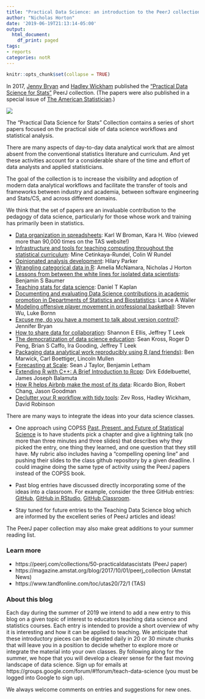 ```yaml
---
title: "Practical Data Science: an introduction to the PeerJ collection"
author: "Nicholas Horton"
date: '2019-06-19T21:13:14-05:00'
output:
  html_document:
    df_print: paged
tags:
- reports
categories: notR
---
```


```r
knitr::opts_chunk$set(collapse = TRUE)
```

In 2017, [Jenny Bryan](https://jennybryan.org) and [Hadley Wickham](http://hadley.nz) published the ["Practical Data Science for Stats"](https://peerj.com/collections/50-practicaldatascistats/) PeerJ collection.  (The papers were also published in a special issue of [The American Statistician](https://www.tandfonline.com/toc/utas20/72/1).)

![](/post/peerj/peerj.jpg)

The "Practical Data Science for Stats" Collection contains a series of short papers focused on the practical side of data science workflows and statistical analysis.  

There are many aspects of day-to-day data analytical work that are almost absent from the conventional statistics literature and curriculum. And yet these activities account for a considerable share of the time and effort of data analysts and applied statisticians.

The goal of the collection is to increase the visibility and adoption of modern data analytical workflows and facilitate the transfer of tools and frameworks between industry and academia, between software engineering and Stats/CS, and across different domains.

We think that the set of papers are an invaluable contribution to the pedagogy of data science, particularly for those whose work and training has primarily been in statistics.

- [Data organization in spreadsheets](https://doi.org/10.7287/peerj.preprints.3183v1):
Karl W Broman, Kara H. Woo (viewed more than 90,000 times on the TAS website!)
- [Infrastructure and tools for teaching computing throughout the statistical curriculum](https://doi.org/10.7287/peerj.preprints.3181v1):
Mine Cetinkaya-Rundel, Colin W Rundel
- [Opinionated analysis development](https://doi.org/10.7287/peerj.preprints.3210v1):
Hilary Parker
- [Wrangling categorical data in R](https://doi.org/10.7287/peerj.preprints.3163v2):
Amelia McNamara, Nicholas J Horton
- [Lessons from between the white lines for isolated data scientists](https://doi.org/10.7287/peerj.preprints.3160v2):
Benjamin S Baumer
- [Teaching stats for data science](https://doi.org/10.7287/peerj.preprints.3205v1):
Daniel T Kaplan
- [Documenting and evaluating Data Science contributions in academic promotion in Departments of Statistics and Biostatistics](https://doi.org/10.7287/peerj.preprints.3204v1):
Lance A Waller
- [Modeling offensive player movement in professional basketball](https://doi.org/10.7287/peerj.preprints.3201v1):
Steven Wu, Luke Bornn
- [Excuse me, do you have a moment to talk about version control?](https://doi.org/10.7287/peerj.preprints.3159v2):
Jennifer Bryan
- [How to share data for collaboration](https://doi.org/10.7287/peerj.preprints.3139v3):
Shannon E Ellis, Jeffrey T Leek
- [The democratization of data science education](https://doi.org/10.7287/peerj.preprints.3195v1):
Sean Kross, Roger D Peng, Brian S Caffo, Ira Gooding, Jeffrey T Leek
- [Packaging data analytical work reproducibly using R (and friends)](https://doi.org/10.7287/peerj.preprints.3192v1):
Ben Marwick, Carl Boettiger, Lincoln Mullen
- [Forecasting at Scale](https://doi.org/10.7287/peerj.preprints.3190v1):
Sean J Taylor, Benjamin Letham
- [Extending R with C++: A Brief Introduction to Rcpp](https://doi.org/10.7287/peerj.preprints.3188v1): Dirk Eddelbuettel, James Joseph Balamuta
- [How R helps Airbnb make the most of its data](https://doi.org/10.7287/peerj.preprints.3182v1):
Ricardo Bion, Robert Chang, Jason Goodman
- [Declutter your R workflow with tidy tools](https://doi.org/10.7287/peerj.preprints.3180v1):
Zev Ross, Hadley Wickham, David Robinson

There are many ways to integrate the ideas into your data science classes.  

* One approach using COPSS [Past, Present, and Future of Statistical Science](https://higherlogicdownload.s3.amazonaws.com/AMSTAT/71a758c7-5229-4729-bb64-caf9d1cf855f/UploadedImages/past-present-future-copss.pdf) is to have students pick a chapter and give a lightning talk (no more than three minutes and three slides) that describes why they picked the entry, one thing they learned, and one question that they still have.  My rubric also includes having a "compelling opening line" and pushing their slides to the class github repository by a given deadline. I could imagine doing the same type of activity using the PeerJ papers instead of the COPSS book.

* Past blog entries have discussed directly incorporating some of the ideas into a classroom.  For example, consider the three GitHub entries: [GitHub](https://teachdatascience.com/github/), [GitHub in RStudio](https://teachdatascience.com/githubinr/), [GitHub Classroom](https://teachdatascience.com/gitclass/).

* Stay tuned for future entries to the Teaching Data Science blog which are informed by the excellent series of PeerJ articles and ideas!


The PeerJ paper collection may also make great additions to your summer reading list.

### Learn more

- https://peerj.com/collections/50-practicaldatascistats (PeerJ paper)
- https://magazine.amstat.org/blog/2017/10/01/peerj_collection (Amstat News)
- https://www.tandfonline.com/toc/utas20/72/1 (TAS)

### About this blog 

Each day during the summer of 2019 we intend to add a new entry to this blog on a given topic of interest to educators teaching data science and statistics courses. Each entry is intended to provide a short overview of why it is interesting and how it can be applied to teaching. We anticipate that these introductory pieces can be digested daily in 20 or 30 minute chunks that will leave you in a position to decide whether to explore more or integrate the material into your own classes. By following along for the summer, we hope that you will develop a clearer sense for the fast moving landscape of data science. Sign up for emails at https://groups.google.com/forum/#!forum/teach-data-science (you must be logged into Google to sign up).

We always welcome comments on entries and suggestions for new ones.


